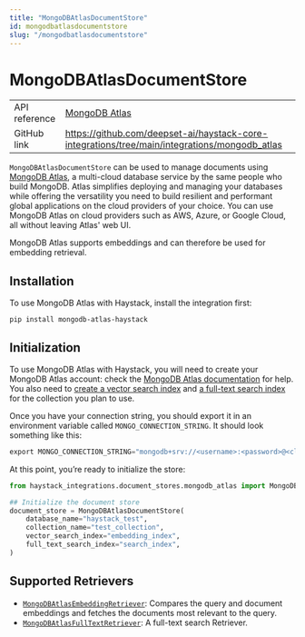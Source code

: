 ```yaml
---
title: "MongoDBAtlasDocumentStore"
id: mongodbatlasdocumentstore
slug: "/mongodbatlasdocumentstore"
---
```


# MongoDBAtlasDocumentStore

|  |  |
| --- | --- |
| API reference | [MongoDB Atlas](/reference/integrations-mongodb-atlas)                                                 |
| GitHub link   | https://github.com/deepset-ai/haystack-core-integrations/tree/main/integrations/mongodb_atlas |

`MongoDBAtlasDocumentStore` can be used to manage documents using [MongoDB Atlas](https://www.mongodb.com/atlas),  a multi-cloud database service by the same people who build MongoDB. Atlas simplifies deploying and managing your databases while offering the versatility you need to build resilient and performant global applications on the cloud providers of your choice. You can use MongoDB Atlas on cloud providers such as AWS, Azure, or Google Cloud, all without leaving Atlas' web UI.

MongoDB Atlas supports embeddings and can therefore be used for embedding retrieval.

## Installation

To use MongoDB Atlas with Haystack, install the integration first:

```shell
pip install mongodb-atlas-haystack
```

## Initialization

To use MongoDB Atlas with Haystack, you will need to create your MongoDB Atlas account: check the [MongoDB Atlas documentation](https://www.mongodb.com/docs/atlas/getting-started/) for help. You also need to [create a vector search index](https://www.mongodb.com/docs/atlas/atlas-vector-search/create-index/#std-label-avs-create-index)  and [a full-text search index](https://www.mongodb.com/docs/atlas/atlas-search/manage-indexes/#create-an-atlas-search-index) for the collection you plan to use.

Once you have your connection string, you should export it in an environment variable called `MONGO_CONNECTION_STRING`. It should look something like this:

```python
export MONGO_CONNECTION_STRING="mongodb+srv://<username>:<password>@<cluster_name>.gwkckbk.mongodb.net/?retryWrites=true&w=majority"
```

At this point, you’re ready to initialize the store:

```python
from haystack_integrations.document_stores.mongodb_atlas import MongoDBAtlasDocumentStore

## Initialize the document store
document_store = MongoDBAtlasDocumentStore(
    database_name="haystack_test",
    collection_name="test_collection",
    vector_search_index="embedding_index",
  	full_text_search_index="search_index",
)
```

## Supported Retrievers

- [`MongoDBAtlasEmbeddingRetriever`](../pipeline-components/retrievers/mongodbatlasembeddingretriever.mdx): Compares the query and document embeddings and fetches the documents most relevant to the query.
- [`MongoDBAtlasFullTextRetriever`](../pipeline-components/retrievers/mongodbatlasfulltextretriever.mdx): A full-text search Retriever.
